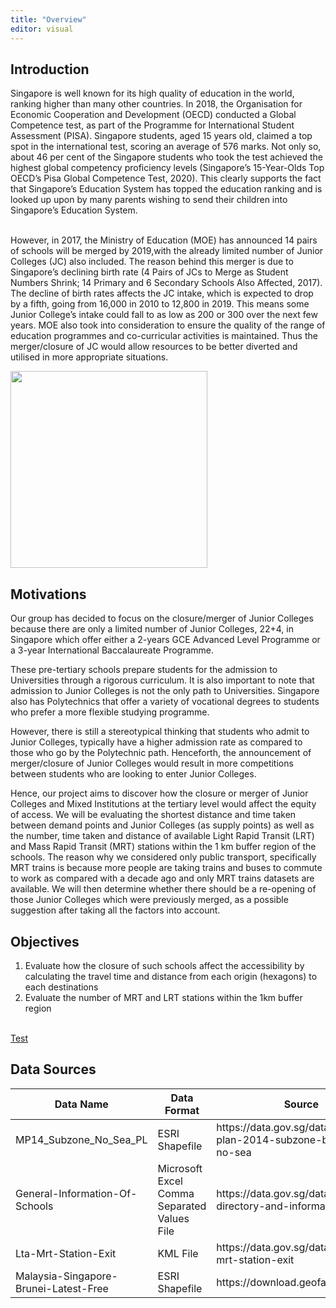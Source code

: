 ```yaml
---
title: "Overview"
editor: visual
---
```


## Introduction

Singapore is well known for its high quality of education in the world, ranking higher than many other countries. In 2018, the Organisation for Economic Cooperation and Development (OECD) conducted a Global Competence test, as part of the Programme for International Student Assessment (PISA). Singapore students, aged 15 years old, claimed a top spot in the international test, scoring an average of 576 marks. Not only so, about 46 per cent of the Singapore students who took the test achieved the highest global competency proficiency levels (Singapore's 15-Year-Olds Top OECD's Pisa Global Competence Test, 2020). This clearly supports the fact that Singapore's Education System has topped the education ranking and is looked up upon by many parents wishing to send their children into Singapore's Education System.

\
However, in 2017, the Ministry of Education (MOE) has announced 14 pairs of schools will be merged by 2019,with the already limited number of Junior Colleges (JC) also included. The reason behind this merger is due to Singapore's declining birth rate (4 Pairs of JCs to Merge as Student Numbers Shrink; 14 Primary and 6 Secondary Schools Also Affected, 2017). The decline of birth rates affects the JC intake, which is expected to drop by a fifth, going from 16,000 in 2010 to 12,800 in 2019. This means some Junior College's intake could fall to as low as 200 or 300 over the next few years. MOE also took into consideration to ensure the quality of the range of education programmes and co-curricular activities is maintained. Thus the merger/closure of JC would allow resources to be better diverted and utilised in more appropriate situations.

![](images/mergers.jpg){width="315"}

## Motivations

Our group has decided to focus on the closure/merger of Junior Colleges because there are only a limited number of Junior Colleges, 22+4, in Singapore which offer either a 2-years GCE Advanced Level Programme or a 3-year International Baccalaureate Programme.

These pre-tertiary schools prepare students for the admission to Universities through a rigorous curriculum. It is also important to note that admission to Junior Colleges is not the only path to Universities. Singapore also has Polytechnics that offer a variety of vocational degrees to students who prefer a more flexible studying programme.

However, there is still a stereotypical thinking that students who admit to Junior Colleges, typically have a higher admission rate as compared to those who go by the Polytechnic path. Henceforth, the announcement of merger/closure of Junior Colleges would result in more competitions between students who are looking to enter Junior Colleges. 

Hence, our project aims to discover how the closure or merger of Junior Colleges and Mixed Institutions at the tertiary level would affect the equity of access. We will be evaluating the shortest distance and time taken between demand points and Junior Colleges (as supply points) as well as the number, time taken and distance of available Light Rapid Transit (LRT) and Mass Rapid Transit (MRT) stations within the 1 km buffer region of the schools. The reason why we considered only public transport, specifically MRT trains is because more people are taking trains and buses to commute to work as compared with a decade ago and only MRT trains datasets are available. We will then determine whether there should be a re-opening of those Junior Colleges which were previously merged, as a possible suggestion after taking all the factors into account.

## Objectives

1.  Evaluate how the closure of such schools affect the accessibility by calculating the travel time and distance from each origin (hexagons) to each destinations
2.  Evaluate the number of MRT and LRT stations within the 1km buffer region 

\
[Test](https://hxchoo2018-gisproject.netlify.app/)

## Data Sources

| Data Name                             | Data Format                                 | Source                                                               |
|--------------------|-----------------|------------------------------------|
| MP14_Subzone_No_Sea_PL                | ESRI Shapefile                              | https://data.gov.sg/dataset/master-plan-2014-subzone-boundary-no-sea |
| General-Information-Of-Schools        | Microsoft Excel Comma Separated Values File | https://data.gov.sg/dataset/school-directory-and-information         |
| Lta-Mrt-Station-Exit                  | KML File                                    | https://data.gov.sg/dataset/lta-mrt-station-exit                     |
| Malaysia-Singapore-Brunei-Latest-Free | ESRI Shapefile                              | https://download.geofabrik.de/asia/                                  |
